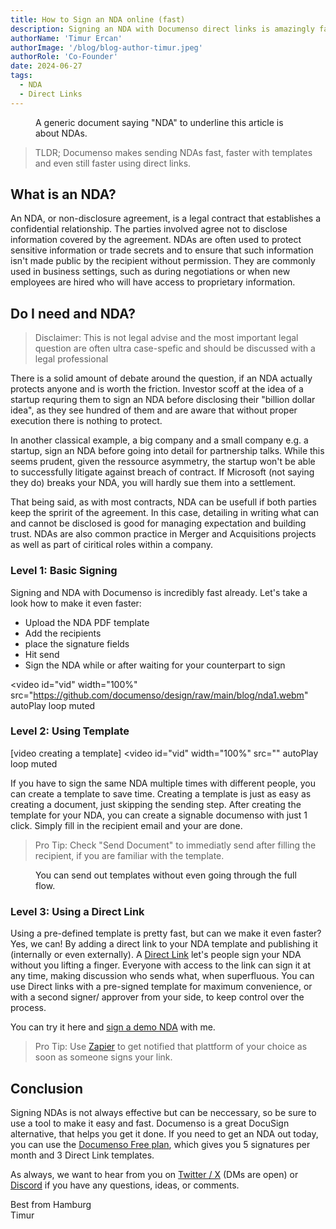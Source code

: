```yaml
---
title: How to Sign an NDA online (fast)
description: Signing an NDA with Documenso direct links is amazingly fast.
authorName: 'Timur Ercan'
authorImage: '/blog/blog-author-timur.jpeg'
authorRole: 'Co-Founder'
date: 2024-06-27
tags:
  - NDA
  - Direct Links
---
```


<figure>
  <MdxNextImage
    src="/blog/nda.jpg"
    width="1400"
    height="884"
    alt="Direct Links in Templats List View"
  />

  <figcaption className="text-center">A generic document saying "NDA" to underline this article is about NDAs.</figcaption>
</figure>

> TLDR; Documenso makes sending NDAs fast, faster with templates and even still faster using direct links.

## What is an NDA?
An NDA, or non-disclosure agreement, is a legal contract that establishes a confidential relationship. The parties involved agree not to disclose information covered by the agreement. NDAs are often used to protect sensitive information or trade secrets and to ensure that such information isn't made public by the recipient without permission. They are commonly used in business settings, such as during negotiations or when new employees are hired who will have access to proprietary information.

## Do I need and NDA?
> Disclaimer: This is not legal advise and the most important legal question are often ultra case-spefic and should be discussed with a legal professional


There is a solid amount of debate around the question, if an NDA actually protects anyone and is worth the friction. Investor scoff at the idea of a startup requring them to sign an NDA before disclosing their "billion dollar idea", as they see hundred of them and are aware that without proper execution there is nothing to protect.

In another classical example, a big company and a small company e.g. a startup, sign an NDA before going into detail for partnership talks. While this seems prudent, given the ressource asymmetry, the startup won't be able to successfully litigate against breach of contract. If Microsoft (not saying they do) breaks your NDA, you will hardly sue them into a settlement.

That being said, as with most contracts, NDA can be usefull if both parties keep the spririt of the agreement. In this case, detailing in writing what can and cannot be disclosed is good for managing expectation and building trust. NDAs are also common practice in Merger and Acquisitions projects as well as part of ciritical roles within a company.

### Level 1: Basic Signing
Signing and NDA with Documenso is incredibly fast already. Let's take a look how to make it even faster:

- Upload the NDA PDF template
- Add the recipients
- place the signature fields
- Hit send
- Sign the NDA while or after waiting for your counterpart to sign

<video
  id="vid"
  width="100%"
  src="https://github.com/documenso/design/raw/main/blog/nda1.webm"
  autoPlay
  loop
  muted
></video>

### Level 2: Using Template
[video creating a template]
<video
  id="vid"
  width="100%"
  src=""
  autoPlay
  loop
  muted
></video>

If you have to sign the same NDA multiple times with different people, you can create a template to save time. Creating a template is just as easy as creating a document, just skipping the sending step. After creating the template for your NDA, you can create a signable documenso with just 1 click. Simply fill in the recipient email and your are done.
> Pro Tip: Check "Send Document" to immediatly send after filling the recipient, if you are familiar with the template.

<figure>
  <MdxNextImage
    src="/blog/send-documents.png"
    width="1260"
    height="630"
    alt="Malfunctioning Mania Themed Documenso Shirt"
  />

  <figcaption className="text-center">
    You can send out templates without even going through the full flow.
  </figcaption>
</figure>

### Level 3: Using a Direct Link
Using a pre-defined template is pretty fast, but can we make it even faster? Yes, we can! By adding a direct link to your NDA template and publishing it (internally or even externally). A [Direct Link](http://documenso.com/blog/announcing-direct-links) let's people sign your NDA without you lifting a finger. Everyone with access to the link can sign it at any time, making discussion who sends what, when superfluous. You can use Direct links with a pre-signed template for maximum convenience, or with a second signer/ approver from your side, to keep control over the process.

You can try it here and [sign a demo NDA](https://documen.so/demo-nda) with me.

> Pro Tip: Use [Zapier](https://documen.so/zapier) to get notified that plattform of your choice as soon as someone signs your link.

## Conclusion
Signing NDAs is not always effective but can be neccessary, so be sure to use a tool to make it easy and fast. Documenso is a great DocuSign alternative, that helps you get it done. If you need to get an NDA out today, you can use the [Documenso Free plan](https://documen.so/free), which gives you 5 signatures per month and 3 Direct Link templates.

As always, we want to hear from you on [Twitter / X](https://twitter.com/eltimuro) (DMs are open) or [Discord](https://documen.so/discord) if you have any questions, ideas, or comments.

Best from Hamburg\
Timur

